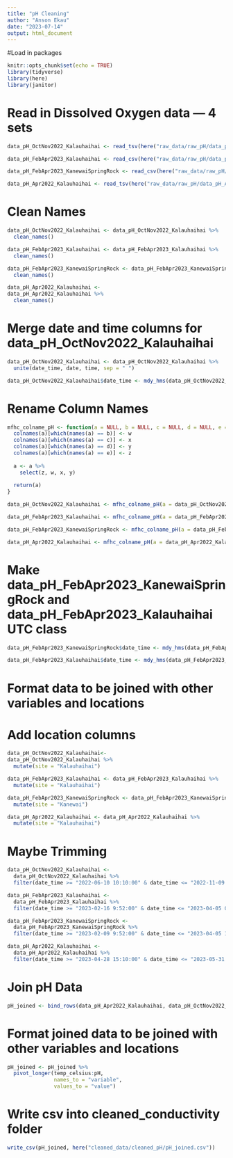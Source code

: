 ```yaml
---
title: "pH Cleaning"
author: "Anson Ekau"
date: "2023-07-14"
output: html_document
---
```


#Load in packages

```r
knitr::opts_chunk$set(echo = TRUE)
library(tidyverse)
library(here)
library(janitor)
```


# Read in Dissolved Oxygen data — 4 sets

```r
data_pH_OctNov2022_Kalauhaihai <- read_tsv(here("raw_data/raw_pH/data_pH_OctNov2022_Kalauhaihai_20839036.txt"))
```

```r
data_pH_FebApr2023_Kalauhaihai <- read_csv(here("raw_data/raw_pH/data_pH_FebApr2023_Kalauhaihai_20839036.csv"))
```

```r
data_pH_FebApr2023_KanewaiSpringRock <- read_csv(here("raw_data/raw_pH/data_pH_FebApr2023_KanewaiSpringRock_21433529.csv"))
```

```r
data_pH_Apr2022_Kalauhaihai <- read_tsv(here("raw_data/raw_pH/data_pH_Apr2022_Kalauhaihai_20839036.txt"), skip = 1)
```

# Clean Names

```r
data_pH_OctNov2022_Kalauhaihai <- data_pH_OctNov2022_Kalauhaihai %>% 
  clean_names()

data_pH_FebApr2023_Kalauhaihai <- data_pH_FebApr2023_Kalauhaihai %>% 
  clean_names()

data_pH_FebApr2023_KanewaiSpringRock <- data_pH_FebApr2023_KanewaiSpringRock %>% 
  clean_names()

data_pH_Apr2022_Kalauhaihai <- 
data_pH_Apr2022_Kalauhaihai %>% 
  clean_names()
```

# Merge date and time columns for data_pH_OctNov2022_Kalauhaihai

```r
data_pH_OctNov2022_Kalauhaihai <- data_pH_OctNov2022_Kalauhaihai %>%
  unite(date_time, date, time, sep = " ")

data_pH_OctNov2022_Kalauhaihai$date_time <- mdy_hms(data_pH_OctNov2022_Kalauhaihai$date_time)
```

# Rename Column Names
```r
mfhc_colname_pH <- function(a = NULL, b = NULL, c = NULL, d = NULL, e = NULL, w = "temp_celsius", x = "mv", y = "pH", z = "date_time" ){
  colnames(a)[which(names(a) == b)] <- w
  colnames(a)[which(names(a) == c)] <- x
  colnames(a)[which(names(a) == d)] <- y
  colnames(a)[which(names(a) == e)] <- z
  
  a <- a %>% 
    select(z, w, x, y)
  
  return(a)
}
```

```r
data_pH_OctNov2022_Kalauhaihai <- mfhc_colname_pH(a = data_pH_OctNov2022_Kalauhaihai, b = "temp_c_c_1", c = "m_v_mv_c_2", d = "p_h_c_4")
```

```r
data_pH_FebApr2023_Kalauhaihai <- mfhc_colname_pH(a = data_pH_FebApr2023_Kalauhaihai, b = "ch_1_temperature_c", c = "ch_2_millivolts_mv", d = "ch_3_p_h_p_h", e = "date_time_hst")
```

```r
data_pH_FebApr2023_KanewaiSpringRock <- mfhc_colname_pH(a = data_pH_FebApr2023_KanewaiSpringRock, b = "ch_1_temperature_c", c = "ch_2_millivolts_mv", d = "ch_3_p_h_p_h", e = "date_time_hst")
```

```r
data_pH_Apr2022_Kalauhaihai <- mfhc_colname_pH(a = data_pH_Apr2022_Kalauhaihai, b = "temp_c", c = "m_v", d = "p_h", e = "date_time_gmt_1000")
```

# Make data_pH_FebApr2023_KanewaiSpringRock and data_pH_FebApr2023_Kalauhaihai UTC class

```r
data_pH_FebApr2023_KanewaiSpringRock$date_time <- mdy_hms(data_pH_FebApr2023_KanewaiSpringRock$date_time)

data_pH_FebApr2023_Kalauhaihai$date_time <- mdy_hms(data_pH_FebApr2023_Kalauhaihai$date_time)
```

# Format data to be joined with other variables and locations

# Add location columns

```r
data_pH_OctNov2022_Kalauhaihai<- 
data_pH_OctNov2022_Kalauhaihai %>% 
  mutate(site = "Kalauhaihai")

data_pH_FebApr2023_Kalauhaihai <- data_pH_FebApr2023_Kalauhaihai %>%
  mutate(site = "Kalauhaihai")

data_pH_FebApr2023_KanewaiSpringRock <- data_pH_FebApr2023_KanewaiSpringRock %>%
  mutate(site = "Kanewai")

data_pH_Apr2022_Kalauhaihai <- data_pH_Apr2022_Kalauhaihai %>%
  mutate(site = "Kalauhaihai")
```

# Maybe Trimming
```r
data_pH_OctNov2022_Kalauhaihai <- 
  data_pH_OctNov2022_Kalauhaihai %>% 
  filter(date_time >= "2022-06-10 10:10:00" & date_time <= "2022-11-09 9:30:00")

data_pH_FebApr2023_Kalauhaihai <-
  data_pH_FebApr2023_Kalauhaihai %>% 
  filter(date_time >= "2023-02-16 9:52:00" & date_time <= "2023-04-05 09:35:00")

data_pH_FebApr2023_KanewaiSpringRock <-
  data_pH_FebApr2023_KanewaiSpringRock %>% 
  filter(date_time >= "2023-02-09 9:52:00" & date_time <= "2023-04-05 10:15:00")

data_pH_Apr2022_Kalauhaihai <-
  data_pH_Apr2022_Kalauhaihai %>% 
  filter(date_time >= "2023-04-28 15:10:00" & date_time <= "2023-05-31 09:30:00")

```

# Join pH Data

```r
pH_joined <- bind_rows(data_pH_Apr2022_Kalauhaihai, data_pH_OctNov2022_Kalauhaihai, data_pH_FebApr2023_Kalauhaihai, data_pH_FebApr2023_KanewaiSpringRock)
```

# Format joined data to be joined with other variables and locations
```r
pH_joined <- pH_joined %>% 
  pivot_longer(temp_celsius:pH, 
               names_to = "variable",
               values_to = "value")
```

# Write csv into cleaned_conductivity folder

```r
write_csv(pH_joined, here("cleaned_data/cleaned_pH/pH_joined.csv"))
```










